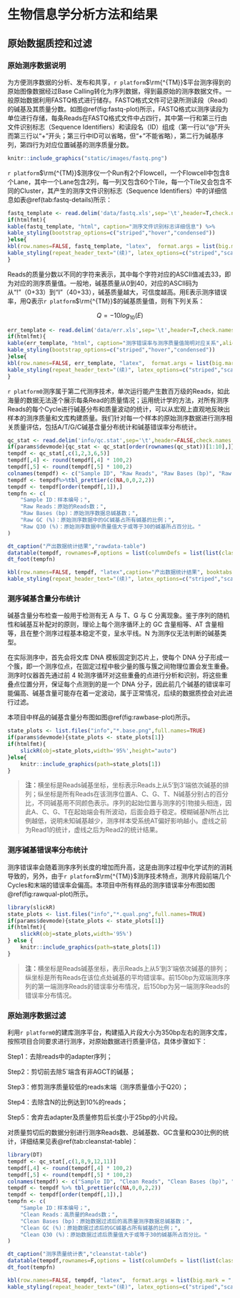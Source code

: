 # 生物信息学分析方法和结果

## 原始数据质控和过滤

### 原始测序数据说明

为方便测序数据的分析、发布和共享，`r platform`$\rm{^{TM}}$平台测序得到的原始图像数据经过Base Calling转化为序列数据，得到最原始的测序数据文件。一般原始数据利用FASTQ格式进行储存。FASTQ格式文件可记录所测读段（Read）的碱基及其质量分数。如图\@ref(fig:fastq-plot)所示，FASTQ格式以测序读段为单位进行存储，每条Reads在FASTQ格式文件中占四行，其中第一行和第三行由文件识别标志（Sequence Identifiers）和读段名（ID）组成（第一行以“@”开头而第三行以“+”开头；第三行中ID可以省略，但“+”不能省略），第二行为碱基序列，第四行为对应位置碱基的测序质量分数。

```r
knitr::include_graphics("static/images/fastq.png")
```

`r platform`$\rm{^{TM}}$测序仪一个Run有2个Flowcell，一个Flowcell中包含8个Lane，其中一个Lane包含2列，每一列又包含60个Tile，每一个Tile又会包含不同的Cluster，其产生的测序文件识别标志（Sequence Identifiers）中的详细信息如表\@ref(tab:fastq-details)所示：

```r
fastq_template <- read.delim('data/fastq.xls',sep='\t',header=T,check.names = F)
if(htmlfmt){
kable(fastq_template, "html", caption="测序文件识别标志详细信息") %>%
kable_styling(bootstrap_options=c("striped","hover","condensed"))
}else{
kbl(row.names=FALSE, fastq_template, "latex",  format.args = list(big.mark = ",",scientific = FALSE), caption="测序文件识别标志详细信息", booktabs = TRUE, longtable = TRUE, linesep=' ') %>%
kable_styling(repeat_header_text="(续)", latex_options=c("striped","scale_down","repeat_header")) %>% table_bline()
}
```


Reads的质量分数以不同的字符来表示，其中每个字符对应的ASCII值减去33，即为对应的测序质量值。一般地，碱基质量从0到40，对应的ASCII码为从“!”（0+33）到“I”（40+33），碱基质量越大，可信度越高。用E表示测序错误率，用Q表示`r platform`$\rm{^{TM}}$的碱基质量值，则有下列关系：


$$ Q = -10log_{10}(E) $$

```r
err_template <- read.delim('data/err.xls',sep='\t',header=T,check.names = F)
if(htmlfmt){
kable(err_template, "html", caption="测序错误率与测序质量值简明对应关系",align="c") %>%
kable_styling(bootstrap_options=c("striped","hover","condensed"))
}else{
kbl(row.names=FALSE, err_template, "latex",  format.args = list(big.mark = ",",scientific = FALSE), caption="测序错误率与测序质量值简明对应关系", booktabs = TRUE, longtable = TRUE, linesep=' ') %>%
kable_styling(repeat_header_text="(续)", latex_options=c("striped","scale_down","repeat_header")) %>% table_bline()
}
```


`r platform0`测序属于第二代测序技术，单次运行能产生数百万级的Reads，如此海量的数据无法逐个展示每条Read的质量情况；运用统计学的方法，对所有测序Reads的每个Cycle进行碱基分布和质量波动的统计，可以从宏观上直观地反映出样本的测序质量和文库构建质量。我们针对每一个样本的原始测序数据进行测序相关质量评估，包括A/T/G/C碱基含量分布统计和碱基错误率分布统计。


```r
qc_stat <- read.delim('info/qc.stat',sep='\t',header=FALSE,check.names = FALSE,comment="#")
if(params$devmode){qc_stat <- qc_stat[order(rownames(qc_stat))[1:10],]}
tempdf <- qc_stat[,c(1,2,3,6,5)]
tempdf[,4] <- round(tempdf[,4] * 100,2)
tempdf[,5] <- round(tempdf[,5] * 100,2)
colnames(tempdf) <- c("Sample ID", "Raw Reads", "Raw Bases (bp)", "Raw GC (%)", "Raw Q30 (%)")
tempdf <- tempdf%>%tbl_prettier(c(NA,0,0,2,2))
tempdf <- tempdf[order(tempdf[,1]),]
tempfn <- c(
    "Sample ID：样本编号；",
    "Raw Reads：原始的Reads数；",
    "Raw Bases (bp)：原始测序数据总碱基数；",
    "Raw GC (%)：原始测序数据中的GC碱基占所有碱基的比例；",
    "Raw Q30 (%)：原始测序数据中质量值大于或等于30的碱基所占百分比。"
)
```

```r
dt_caption("产出数据统计结果","rawdata-table")
datatable(tempdf, rownames=F,options = list(columnDefs = list(list(className = 'dt-center', targets='_all'))))
dt_foot(tempfn)
```

```r
kbl(row.names=FALSE, tempdf, "latex",caption="产出数据统计结果", booktabs = TRUE, longtable = TRUE, linesep=' ') %>%
kable_styling(repeat_header_text="(续)", latex_options=c("striped","scale_down","repeat_header")) %>% kbl_foot(tempfn) %>% table_bline()
```

### 测序碱基含量分布统计

碱基含量分布检查一般用于检测有无 A 与 T、G 与 C 分离现象。鉴于序列的随机性和碱基互补配对的原则，理论上每个测序循环上的 GC 含量相等、AT 含量相等，且在整个测序过程基本稳定不变，呈水平线。N 为测序仪无法判断的碱基类型。

在实际测序中，首先会将文库 DNA 模板固定到芯片上，使每个 DNA 分子形成一个簇，即一个测序位点，在固定过程中极少量的簇与簇之间物理位置会发生重叠。测序时仪器首先通过前 4 轮测序循环对这些重叠的点进行分析和识别，将这些重叠点位置分开，保证每个点测到的是一个 DNA 分子，因此前几个碱基的错误率可能偏高、碱基含量可能存在着一定波动，属于正常情况，后续的数据质控会对此进行过滤。

本项目中样品的碱基含量分布图如图\@ref(fig:rawbase-plot)所示。


```r
state_plots <- list.files("info","*.base.png",full.names=TRUE)
if(params$devmode){state_plots <- state_plots[1]}
if(htmlfmt){
    slickR(obj=state_plots,width='95%',height="auto")
}else{
    knitr::include_graphics(path=state_plots[1])
}
```

> **注：**横坐标是Reads碱基坐标，坐标表示Reads上从5’到3’端依次碱基的排列；纵坐标是所有Reads在该测序位置A、C、G、T、N碱基分别占的百分比，不同碱基用不同颜色表示。序列的起始位置与测序的引物接头相连，因此A、C、G、T在起始端会有所波动，后面会趋于稳定。模糊碱基N所占比例越低，说明未知碱基越少，测序样本受系统AT偏好影响越小。虚线之前为Read1的统计，虚线之后为Read2的统计结果。

### 测序碱基错误率分布统计

测序错误率会随着测序序列长度的增加而升高，这是由测序过程中化学试剂的消耗导致的，另外，由于`r platform`$\rm{^{TM}}$测序技术特点，测序片段前端几个Cycles和末端的错误率会偏高。本项目中所有样品的测序错误率分布图如图\@ref(fig:rawqual-plot)所示。

```r
library(slickR)
state_plots <- list.files("info","*.qual.png",full.names=TRUE)
if(params$devmode){state_plots <- state_plots[1]}
if(htmlfmt){
    slickR(obj=state_plots,width='95%')
} else {
    knitr::include_graphics(path=state_plots[1])
}
```

> **注：**横坐标是Reads碱基坐标，表示Reads上从5’到3’端依次碱基的排列；纵坐标是所有Reads在该位点处碱基的平均错误率。前150bp为双端测序序列的第一端测序Reads的错误率分布情况，后150bp为另一端测序Reads的错误率分布情况。

### 原始测序数据过滤

利用`r platform0`的建库测序平台，构建插入片段大小为350bp左右的测序文库，按照项目合同要求进行测序，对原始数据进行质量评估，具体步骤如下：

Step1：去除reads中的adapter序列；

Step2：剪切前去除5`端含有非AGCT的碱基；

Step3：修剪测序质量较低的reads末端（测序质量值小于Q20）；

Step4：去除含N的比例达到10%的reads；

Step5：舍弃去adapter及质量修剪后长度小于25bp的小片段。

对质量剪切后的数据分别进行测序Reads数、总碱基数、GC含量和Q30比例的统计，详细结果见表\@ref(tab:cleanstat-table)：

```r
library(DT)
tempdf <- qc_stat[,c(1,8,9,12,11)]
tempdf[,4] <- round(tempdf[,4] * 100,2)
tempdf[,5] <- round(tempdf[,5] * 100,2)
colnames(tempdf) <- c("Sample ID", "Clean Reads", "Clean Bases (bp)", "Clean GC (%)", "Clean Q30 (%)")
tempdf <- tempdf %>% tbl_prettier(c(NA,0,0,2,2))
tempdf <- tempdf[order(tempdf[,1]),]
tempfn <- c(
    "Sample ID：样本编号；",
    "Clean Reads：高质量的Reads数；",
    "Clean Bases (bp)：原始数据过滤后的高质量测序数据总碱基数；",
    "Clean GC (%)：原始数据过滤后的GC碱基占所有碱基的比例；",
    "Clean Q30 (%)：原始数据过滤后质量值大于或等于30的碱基所占百分比。"
)
```

```r
dt_caption("测序质量统计表","cleanstat-table")
datatable(tempdf,rownames=F,options = list(columnDefs = list(list(className = 'dt-center',targets='_all'))))
dt_foot(tempfn)
```

```r
kbl(row.names=FALSE, tempdf, "latex",  format.args = list(big.mark = ",",scientific = FALSE), caption="测序质量统计表", booktabs = TRUE, longtable = TRUE, linesep=' ') %>%
kable_styling(repeat_header_text="(续)", latex_options=c("striped","scale_down","repeat_header")) %>% kbl_foot(tempfn) %>% table_bline()
```


